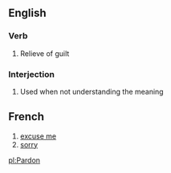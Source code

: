 ==English==
===Verb===
# Relieve of guilt
===Interjection===
# Used when not understanding the meaning

==French==
#[[excuse me]]
#[[sorry]]

[[pl:Pardon]]